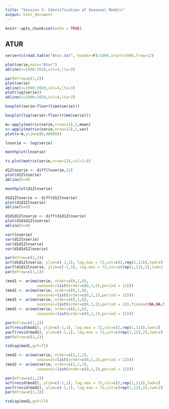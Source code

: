 ---
title: "Session 3: Identification of Seasonal Models"
output: html_document
---

```{r setup, include=FALSE}
knitr::opts_chunk$set(echo = TRUE)
```

## ATUR

```{r}
serie=ts(read.table("Atur.dat", header=F)/1000,start=1996,freq=12)
```


```{r}
plot(serie,main="Atur")
abline(v=1990:2020,col=4,lty=3)
```
```{r}
par(mfrow=c(1,2))
plot(serie)
abline(v=1990:2020,col=4,lty=3)
plot(log(serie))
abline(v=1990:2020,col=4,lty=3)
```

```{r}
boxplot(serie~floor(time(serie)))
```

```{r}
boxplot(log(serie)~floor(time(serie)))
```

```{r}
m<-apply(matrix(serie,nrow=12),2,mean)
v<-apply(matrix(serie,nrow=12),2,var)
plot(v~m,ylim=c(0,40000))
```

```{r}
lnserie <- log(serie)
```


```{r}
monthplot(lnserie)
```

```{r}
ts.plot(matrix(serie,nrow=12),col=1:8)
```


```{r}
d12lnserie <- diff(lnserie,12)
plot(d12lnserie)
abline(h=0)
```


```{r}
monthplot(d12lnserie)
```

```{r}
d1d12lnserie <- diff(d12lnserie)
plot(d1d12lnserie)
abline(h=0)
```


```{r}
d1d1d12lnserie <- diff(d1d12lnserie)
plot(d1d1d12lnserie)
abline(h=0)
```


```{r}
var(lnserie)
var(d12lnserie)
var(d1d12lnserie)
var(d1d1d12lnserie)
```

```{r}
par(mfrow=c(1,2))
acf(d1d12lnserie, ylim=c(-1,1), lag.max = 72,col=c(2,rep(1,11)),lwd=2)
pacf(d1d12lnserie, ylim=c(-1,1), lag.max = 72,col=c(rep(1,11),2),lwd=2)
par(mfrow=c(1,1))
```

```{r}
(mod1 <- arima(serie, order=c(0,1,8),
              seasonal=list(order=c(0,1,2),period = 12)))
(mod1 <- arima(serie, order=c(0,1,8),
              seasonal=list(order=c(0,1,1),period = 12)))
(mod1 <- arima(serie, order=c(0,1,8),
              seasonal=list(order=c(0,1,1),period = 12),fixed=c(NA,NA,NA,NA,NA,NA,0,NA,NA)))
(mod1 <- arima(serie, order=c(0,1,6),
              seasonal=list(order=c(0,1,1),period = 12)))
```

```{r}
par(mfrow=c(1,2))
acf(resid(mod1), ylim=c(-1,1), lag.max = 72,col=c(2,rep(1,11)),lwd=2)
pacf(resid(mod1), ylim=c(-1,1), lag.max = 72,col=c(rep(1,11),2),lwd=2)
par(mfrow=c(1,1))
```
```{r}
tsdiag(mod1,gof=72)
```

```{r}
(mod2 <- arima(serie, order=c(1,1,1),
              seasonal=list(order=c(0,1,2),period = 12)))
(mod2 <- arima(serie, order=c(1,1,1),
              seasonal=list(order=c(0,1,1),period = 12)))
```

```{r}
par(mfrow=c(1,2))
acf(resid(mod2), ylim=c(-1,1), lag.max = 72,col=c(2,rep(1,11)),lwd=2)
pacf(resid(mod2), ylim=c(-1,1), lag.max = 72,col=c(rep(1,11),2),lwd=2)
par(mfrow=c(1,1))
```
```{r}
tsdiag(mod2,gof=72)
```